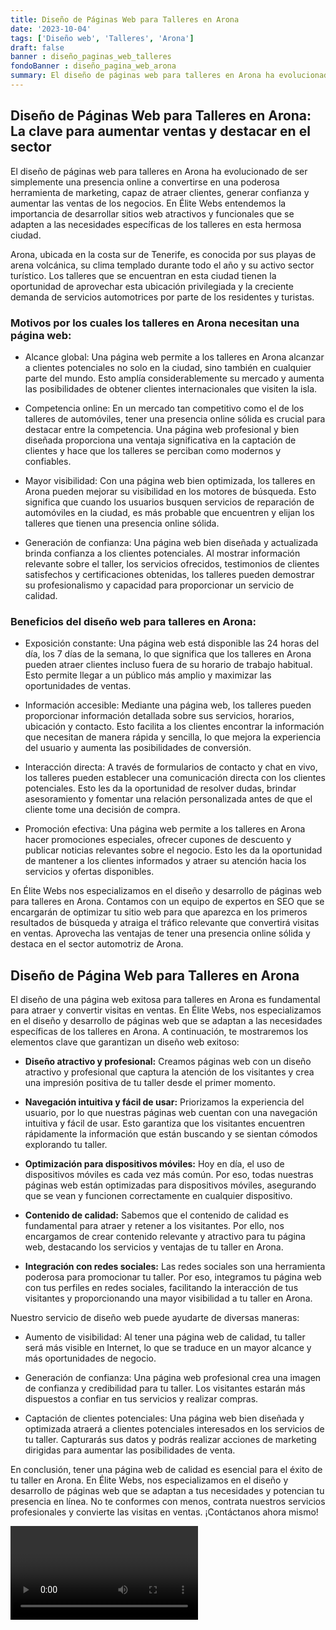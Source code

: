 ```yaml
---
title: Diseño de Páginas Web para Talleres en Arona
date: '2023-10-04'
tags: ['Diseño web', 'Talleres', 'Arona']
draft: false
banner : diseño_paginas_web_talleres
fondoBanner : diseño_pagina_web_arona
summary: El diseño de páginas web para talleres en Arona ha evolucionado de ser simplemente una presencia online a convertirse en una poderosa herramienta de marketing, capaz de atraer clientes, generar confianza y aumentar las ventas de los negocios. En Élite Webs entendemos la importancia de desarrollar sitios web atractivos y funcionales que se adapten a las necesidades específicas de los talleres en esta hermosa ciudad.
---
```


## Diseño de Páginas Web para Talleres en Arona: La clave para aumentar ventas y destacar en el sector

El diseño de páginas web para talleres en Arona ha evolucionado de ser simplemente una presencia online a convertirse en una poderosa herramienta de marketing, capaz de atraer clientes, generar confianza y aumentar las ventas de los negocios. En Élite Webs entendemos la importancia de desarrollar sitios web atractivos y funcionales que se adapten a las necesidades específicas de los talleres en esta hermosa ciudad.

Arona, ubicada en la costa sur de Tenerife, es conocida por sus playas de arena volcánica, su clima templado durante todo el año y su activo sector turístico. Los talleres que se encuentran en esta ciudad tienen la oportunidad de aprovechar esta ubicación privilegiada y la creciente demanda de servicios automotrices por parte de los residentes y turistas.

### Motivos por los cuales los talleres en Arona necesitan una página web:

- Alcance global: Una página web permite a los talleres en Arona alcanzar a clientes potenciales no solo en la ciudad, sino también en cualquier parte del mundo. Esto amplía considerablemente su mercado y aumenta las posibilidades de obtener clientes internacionales que visiten la isla.

- Competencia online: En un mercado tan competitivo como el de los talleres de automóviles, tener una presencia online sólida es crucial para destacar entre la competencia. Una página web profesional y bien diseñada proporciona una ventaja significativa en la captación de clientes y hace que los talleres se perciban como modernos y confiables.

- Mayor visibilidad: Con una página web bien optimizada, los talleres en Arona pueden mejorar su visibilidad en los motores de búsqueda. Esto significa que cuando los usuarios busquen servicios de reparación de automóviles en la ciudad, es más probable que encuentren y elijan los talleres que tienen una presencia online sólida.

- Generación de confianza: Una página web bien diseñada y actualizada brinda confianza a los clientes potenciales. Al mostrar información relevante sobre el taller, los servicios ofrecidos, testimonios de clientes satisfechos y certificaciones obtenidas, los talleres pueden demostrar su profesionalismo y capacidad para proporcionar un servicio de calidad.

### Beneficios del diseño web para talleres en Arona:

- Exposición constante: Una página web está disponible las 24 horas del día, los 7 días de la semana, lo que significa que los talleres en Arona pueden atraer clientes incluso fuera de su horario de trabajo habitual. Esto permite llegar a un público más amplio y maximizar las oportunidades de ventas.

- Información accesible: Mediante una página web, los talleres pueden proporcionar información detallada sobre sus servicios, horarios, ubicación y contacto. Esto facilita a los clientes encontrar la información que necesitan de manera rápida y sencilla, lo que mejora la experiencia del usuario y aumenta las posibilidades de conversión.

- Interacción directa: A través de formularios de contacto y chat en vivo, los talleres pueden establecer una comunicación directa con los clientes potenciales. Esto les da la oportunidad de resolver dudas, brindar asesoramiento y fomentar una relación personalizada antes de que el cliente tome una decisión de compra.

- Promoción efectiva: Una página web permite a los talleres en Arona hacer promociones especiales, ofrecer cupones de descuento y publicar noticias relevantes sobre el negocio. Esto les da la oportunidad de mantener a los clientes informados y atraer su atención hacia los servicios y ofertas disponibles.

En Élite Webs nos especializamos en el diseño y desarrollo de páginas web para talleres en Arona. Contamos con un equipo de expertos en SEO que se encargarán de optimizar tu sitio web para que aparezca en los primeros resultados de búsqueda y atraiga el tráfico relevante que convertirá visitas en ventas. Aprovecha las ventajas de tener una presencia online sólida y destaca en el sector automotriz de Arona.

<GifSeo />

<Cta />

## Diseño de Página Web para Talleres en Arona

El diseño de una página web exitosa para talleres en Arona es fundamental para atraer y convertir visitas en ventas. En Élite Webs, nos especializamos en el diseño y desarrollo de páginas web que se adaptan a las necesidades específicas de los talleres en Arona. A continuación, te mostraremos los elementos clave que garantizan un diseño web exitoso:

- **Diseño atractivo y profesional:** Creamos páginas web con un diseño atractivo y profesional que captura la atención de los visitantes y crea una impresión positiva de tu taller desde el primer momento.

- **Navegación intuitiva y fácil de usar:** Priorizamos la experiencia del usuario, por lo que nuestras páginas web cuentan con una navegación intuitiva y fácil de usar. Esto garantiza que los visitantes encuentren rápidamente la información que están buscando y se sientan cómodos explorando tu taller.

- **Optimización para dispositivos móviles:** Hoy en día, el uso de dispositivos móviles es cada vez más común. Por eso, todas nuestras páginas web están optimizadas para dispositivos móviles, asegurando que se vean y funcionen correctamente en cualquier dispositivo.

- **Contenido de calidad:** Sabemos que el contenido de calidad es fundamental para atraer y retener a los visitantes. Por ello, nos encargamos de crear contenido relevante y atractivo para tu página web, destacando los servicios y ventajas de tu taller en Arona.

- **Integración con redes sociales:** Las redes sociales son una herramienta poderosa para promocionar tu taller. Por eso, integramos tu página web con tus perfiles en redes sociales, facilitando la interacción de tus visitantes y proporcionando una mayor visibilidad a tu taller en Arona.

Nuestro servicio de diseño web puede ayudarte de diversas maneras:

- Aumento de visibilidad: Al tener una página web de calidad, tu taller será más visible en Internet, lo que se traduce en un mayor alcance y más oportunidades de negocio.

- Generación de confianza: Una página web profesional crea una imagen de confianza y credibilidad para tu taller. Los visitantes estarán más dispuestos a confiar en tus servicios y realizar compras.

- Captación de clientes potenciales: Una página web bien diseñada y optimizada atraerá a clientes potenciales interesados en los servicios de tu taller. Capturarás sus datos y podrás realizar acciones de marketing dirigidas para aumentar las posibilidades de venta.

En conclusión, tener una página web de calidad es esencial para el éxito de tu taller en Arona. En Élite Webs, nos especializamos en el diseño y desarrollo de páginas web que se adaptan a tus necesidades y potencian tu presencia en línea. No te conformes con menos, contrata nuestros servicios profesionales y convierte las visitas en ventas. ¡Contáctanos ahora mismo!

<Video />

<CtaBot job='Talleres' city='Arona'/>

<Gmaps query='Arona+españa+maps' />